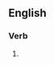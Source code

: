 ==English==

===Verb===
{{head|en|present participle}}

# {{present participle of|drawbore|lang=en|nocat=1}}